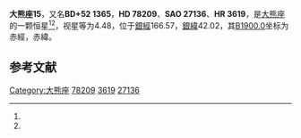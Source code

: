{{Starbox begin
| name = 大熊座15
}}
{{Starbox observe
| epoch = [[J2000.0|J2000.0]]
| constell = [[大熊座|大熊座]]<ref name=SIMBAD>{{cite web
 | url=http://simbad.u-strasbg.fr/simbad/sim-id?Ident=HR+3619
 | title =Pulsating variable Star
 | publisher=Centre de Données astronomiques de Strasbourg
 | work=SIMBAD
 | accessdate=2012-07-13}}</ref><ref name=DATA>{{cite web
 | url=http://vizier.u-strasbg.fr/viz-bin/VizieR-5?-out.add=.&-source=5050&-corr=PK=HR&-out.max=9999&HR=3619
 | title=VizieR Detailed Page
 | accessdate=2012-07-13
 | archive-date=2016-03-05
 | archive-url=https://web.archive.org/web/20160305214946/http://vizier.u-strasbg.fr/viz-bin/VizieR-5?-out.add=.&-source=5050&-corr=PK=HR&-out.max=9999&HR=3619
 | dead-url=no
 }}</ref>
| 星官 = 
| ra = {{RA|9|8|52.3}}<ref name=SIMBAD /><ref name=DATA />
| dec = {{DEC|+51|36|17}}<ref name=SIMBAD /><ref name=DATA />
| appmag_v = 4.48<ref name=SIMBAD /><ref name=DATA />
}}
{{Starbox character
| class = F0IVm vs<ref name=SIMBAD /><ref name=DATA />
| b-v = 0.27<ref name=SIMBAD /><ref name=DATA />
| u-b = 0.12<ref name=SIMBAD /><ref name=DATA />
| r-i = 0.11<ref name=SIMBAD /><ref name=DATA />
| variable = 
}}
{{Starbox astrometry
| radial_v = 0.12
| prop_mo_ra = 0
| parallax = 
| p_error = 
}}
{{Starbox catalog
| names =BD+52 1365，[[SAO星表|SAO]] 27136，[[HD星表|HD]] 78209，[[HR星表|HR]] 3619}}
{{Starbox reference |Simbad=HR+3619}}
{{Starbox end}}

'''大熊座15'''，又名'''BD+52 1365'''，'''HD 78209'''、'''SAO 27136'''、'''HR 3619'''，是[[大熊座|大熊座]]的一颗恒星<ref name=SIMBAD /><ref name=DATA />，视星等为4.48，位于[[銀道座標系|銀經]]166.57，[[銀道座標系|銀緯]]42.02，其[[B1900.0|B1900.0]]坐标为赤經{{RA|9|1|49.1}}，赤緯{{DEC|+52|42.02|30}}。

== 参考文献 ==
{{reflist}}

{{star-stub}}

{{大熊座恒星}}
[[Category:大熊座|Category:大熊座]]
[[Category:HD和HDE天體|78209]]
[[Category:HR天體|3619]]
[[Category:SAO天體|27136]]